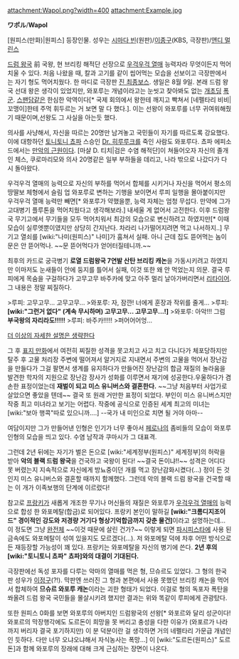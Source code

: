 attachment:Wapol.png?width=400
attachment:Example.jpg

'''ワポル'''/'''Wapol'''

[원피스(만화)|원피스] 등장인물. 성우는 [[시마다 빈]](원판)/[[이종구]](KBS, 극장판)/[[앤디 멀린스]]

[[드럼 왕국]] 前 국왕, 현 브리킹 해적단 선장으로 [[우걱우걱 열매]] 능력자라 무엇이든지 먹어치울 수 있다. 처음 나왔을 때, 칼과 고기를 같이 씹어먹는 모습을 선보이고 극장판에서는 자기 형도 먹어치웠다. 한 마디로 극장판 [[진 최종보스]]. 생일은 8월 9일. 본래 드럼 왕국 선대 왕은 생각이 있었지만, 와포루는 개념이라고는 눈씻고 찾아봐도 없는 [[개초딩]] [[폭군]]. [[스팬담]]같은 한심한 악역이다[* 국제 회의에서 왕한테 깨지고 빡쳐서 [네펠타리 비비|꼬맹이]한테 주먹 휘두르는 거 보면 말 다 했다.]. 이는 선왕이 와포루를 너무 귀여워해줬기 때문이며,선왕도 그 사실을 아는듯 했다.

의사를 사냥해서, 자신을 따르는 20명만 남겨놓고 국민들이 자기를 따르도록 강요했다. 이에 대항하던 [[토니토니 쵸파]] 스승인 [[Dr. 히루루크]]를 죽인 사람도 와포루다. 쵸파 에피소드에서는 [[만악의 근원]]이다. [마샬 D. 티치|검은 수염 해적단]이 쳐들어오자 자신의 졸개인 체스, 쿠로마리모와 의사 20명같은 일부 부하들을 데리고, 나라 밖으로 나갔다가 다시 돌아왔다.

우걱우걱 열매의 능력으로 자신의 부하를 먹어서 합체를 시키거나 자신을 먹어서 평소의 땅딸보 체형에서 슬림 업 와포루로 변하는 기행을 보이면서 루피 일행을 몰아붙이지만 우걱우걱 열매 능력만 빼면[* 와포루가 약했을뿐, 능력 자체는 엄청 무섭다. 만약에 그가 고대병기 플루톤을 먹어치웠다고 생각해보라.] 내세울 게 없어서 고전한다. 이후 드럼왕국 무기고에서 무기들을 모두 먹어치워서 최강의 모습으로 변신하려고 하였지만[* 이때 모습이 실루엣뿐이였지만 상당히 간지난다. 차라리 나가떨어지려면 먹고 나서하지..] 무기고 열쇠를 [wiki:"나미(원피스)" 나미]가 훔쳐서 실패. 아니 근데 집도 뜯어먹는 놈이 문은 안 뜯어먹나. ~~문 뜯어먹다가 얻어터질테니까.~~

최후의 카드로 궁극병기 '''로열 드럼왕국 7연발 산탄 브리킹 캐논'''을 가동시키려고 하였지만 이마저도 눈새들이 안에 둥지를 틀어서 실패, 이것 또한 왜 안 먹었는지 의문. 결국 루피에게 목숨을 구걸하다가 고무고무 바주카에 맞고 아주 멀리 날아가버리면서 [[리타이어]]. 그 내용은 정말 찌질하다.

>루피: 고무고무... 고무고무...
>와포루: 자, 잠깐! 너에게 훈장과 작위를 줄게...
>루피: '''[wiki:"그런거 없다" (계속 무시하며) 고무고무... 고무고무...!]'''
>와포루: 아악!!! 그럼 '''부국왕의 자리라도!!!!!'''
>루피: 바주카!!!!!
>퍼어어어엉...

[[더 이상의 자세한 설명은 생략한다]]

그 후 [http://onepiece.xii.jp/op-tobira/?p=238 표지 만화]에서 여전히 찌질한 성격을 못고치고 사고 치고 다니다가 체포당하지만 탈주 후 고물 처리장 주변에 떨어져서 알거지로 지내면서 주변의 고물을 먹어서 장난감을 만들다가 그걸 팔면서 생계를 유지하다가 만들어진 장난감의 합금 재질의 놀라움을 발견한 학자의 지원으로 장난감 장사가 성화를 이루면서 재기에 성공한다.우울하다가 겸손한 표정이었는데 '''재벌이 되고 미스 유니버스와 결혼한다.''' ~~그냥 처음부터 사업가로 살았으면 좋았을 텐데~~ 결국 또 원래 거만한 표정이 되었다. 부인이 미스 유니버스지만 작중 최고 미녀라고 보기는 어렵다. 작중에 공식으로 인증된 세계 최고의 미녀는 [wiki:"보아 행콕"따로 있으니까….] --국가 내 미인으로 치면 될 거야 아마--

여담이지만 그가 만들어낸 인형은 인기가 너무 좋아서 [[페로나]]의 좀비들의 모습이 와포루 인형의 모습을 띄고 있다. 수염 남작과 쿠마시가 그 대표격. 

그런데 2년 뒤에는 자기가 벌은 돈으로 [wiki:"세계정부(원피스)" 세계정부]의 허락을 받아 '''악의 블랙 드럼 왕국'''을 건국하고 국왕이 된다! ~~결국 돈이냐!!~~ 성격은 어디다 못 버렸는지 지속적으로 자신에게 방뇨중이던 개를 먹고 장난감화시켰다(...) 정이 든 것인지 미스 유니버스와 결혼할 때까지 함께했다. 그런데 악의 블랙 드럼 왕국을 건국할 때는 이 개가 이족보행의 단계에 이르렀다!

참고로 [[프랑키]]가 새롭게 개조한 무기나 머신들의 재질은 와포루가 [[우걱우걱 열매]]의 능력으로 합성 한 와포메탈(합금)로 되어있다. 프랑키 본인이 말하길 '''[wiki:"크롬디지조이드" 경이적인 강도와 저경량 거기다 형상기억합금까지 갖춘 물건]'''이라고 설명하는데... 이 정도면 그냥 [[완전체]] ~~이것 때문에 살린 건가?~~ 이렇게 되면 [[파시피스타]]에 사용 된 금속에도 와포메탈이 섞여 있을지도 모르겠다(…). 저 와포메탈 덕에 차후 어떤 방식으로든 재등장할 가능성이 꽤 있다. 프랑키는 와포메탈을 자신의 병기에 쓴다. '''2년 후의 [wiki:"토니토니 쵸파" 쵸파]와의 대결이 기대된다.'''

극장판에선 독성 포자를 다루는 악마의 열매를 먹은 형, 므슈르도 있었다. 그 형의 한국판 성우가 [[이정구]](?!). 막판엔 쓰러진 그 형과 본편에서 사용 못했던 브리킹 캐논을 먹어서 합체하여 '''므슈르 와포루 캐논'''이라는 괴한 형태가 되었다. 이걸로 형의 독포자 폭탄을 쏴올려 드럼 왕국 국민들을 몰살시키려 했지만 결과는 위와 똑같이 루피에게 관광탔다.

또한 원피스 0화를 보면 와포루의 아버지인 드럼왕국의 선왕[* 와포르와 달리 성군이다! 와포르의 막장행각에도 도르돈이 희망을 못 버리고 충성을 다한 이유가 (와포르가 나라까지 버리자 결국 포기하지만) 이 분 덕분이란 걸 생각하면 거의 네펠타리 가문급 개념인인 듯하다. 다만 너무 오냐오냐해서 자식농사는 폭망...] 이 [wiki:"도르돈(원피스)" 도르돈]과 함께 와포루의 장래에 대해 크게 근심하는 장면이 나온다.
